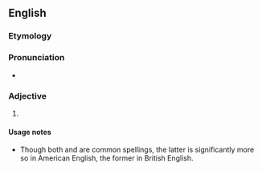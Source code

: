 ==English==

===Etymology===
{{suffix|en|judgement|al}}

===Pronunciation===
* {{audio|en|En-us-judgemental.ogg|Audio (US)}}

===Adjective===
{{en-adj}}

# {{alternative spelling of|en|judgmental}}

====Usage notes====
* Though both {{m|en||judgemental}} and {{m|en|judgmental}} are common spellings, the latter is significantly more so in American English, the former in British English.